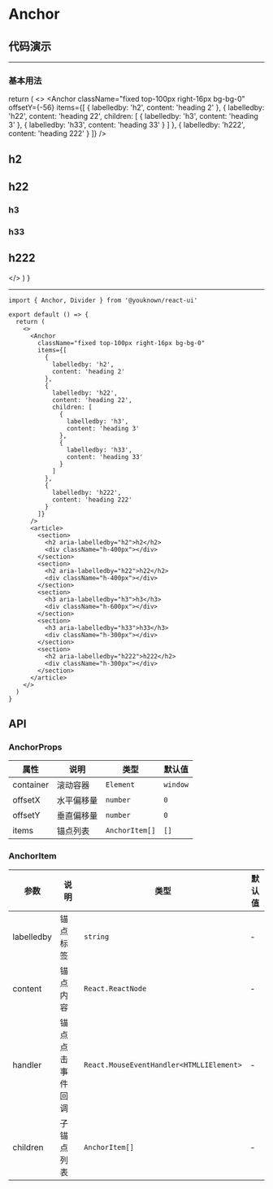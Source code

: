 # Anchor

## 代码演示


---

### 基本用法

  return (
    <>
      <Anchor
        className="fixed top-100px right-16px bg-bg-0"
        offsetY={-56}
        items={[
          {
            labelledby: 'h2',
            content: 'heading 2'
          },
          {
            labelledby: 'h22',
            content: 'heading 22',
            children: [
              {
                labelledby: 'h3',
                content: 'heading 3'
              },
              {
                labelledby: 'h33',
                content: 'heading 33'
              }
            ]
          },
          {
            labelledby: 'h222',
            content: 'heading 222'
          }
        ]}
      />
      <article>
        <section>
          <h2 aria-labelledby="h2">h2</h2>
          <div className="h-400px"></div>
        </section>
        <section>
          <h2 aria-labelledby="h22">h22</h2>
          <div className="h-400px"></div>
        </section>
        <section>
          <h3 aria-labelledby="h3">h3</h3>
          <div className="h-600px"></div>
        </section>
        <section>
          <h3 aria-labelledby="h33">h33</h3>
          <div className="h-300px"></div>
        </section>
        <section>
          <h2 aria-labelledby="h222">h222</h2>
          <div className="h-300px"></div>
        </section>
      </article>
    </>
  )
}

<BasicUsage />

---

```tsx
import { Anchor, Divider } from '@youknown/react-ui'

export default () => {
  return (
    <>
      <Anchor
        className="fixed top-100px right-16px bg-bg-0"
        items={[
          {
            labelledby: 'h2',
            content: 'heading 2'
          },
          {
            labelledby: 'h22',
            content: 'heading 22',
            children: [
              {
                labelledby: 'h3',
                content: 'heading 3'
              },
              {
                labelledby: 'h33',
                content: 'heading 33'
              }
            ]
          },
          {
            labelledby: 'h222',
            content: 'heading 222'
          }
        ]}
      />
      <article>
        <section>
          <h2 aria-labelledby="h2">h2</h2>
          <div className="h-400px"></div>
        </section>
        <section>
          <h2 aria-labelledby="h22">h22</h2>
          <div className="h-400px"></div>
        </section>
        <section>
          <h3 aria-labelledby="h3">h3</h3>
          <div className="h-600px"></div>
        </section>
        <section>
          <h3 aria-labelledby="h33">h33</h3>
          <div className="h-300px"></div>
        </section>
        <section>
          <h2 aria-labelledby="h222">h222</h2>
          <div className="h-300px"></div>
        </section>
      </article>
    </>
  )
}
```

## API

### AnchorProps

| 属性       | 说明               | 类型              | 默认值   |
| ---------- | ------------------ | ----------------- | -------- |
| container   | 滚动容器           | `Element`         | `window`  |
| offsetX      | 水平偏移量         | `number`         | `0`  |
| offsetY    | 垂直偏移量         | `number`         | `0`  |
| items    | 锚点列表         | `AnchorItem[]`         | `[]`  |

### AnchorItem

| 参数       | 说明               | 类型              | 默认值   |
| ---------- | ------------------ | ----------------- | -------- |
| labelledby   | 锚点标签           | `string`         | -  |
| content      | 锚点内容         | `React.ReactNode`         | -  |
| handler    | 锚点点击事件回调         | `React.MouseEventHandler<HTMLLIElement>`         | -  |
| children    | 子锚点列表         | `AnchorItem[]`         | -  |